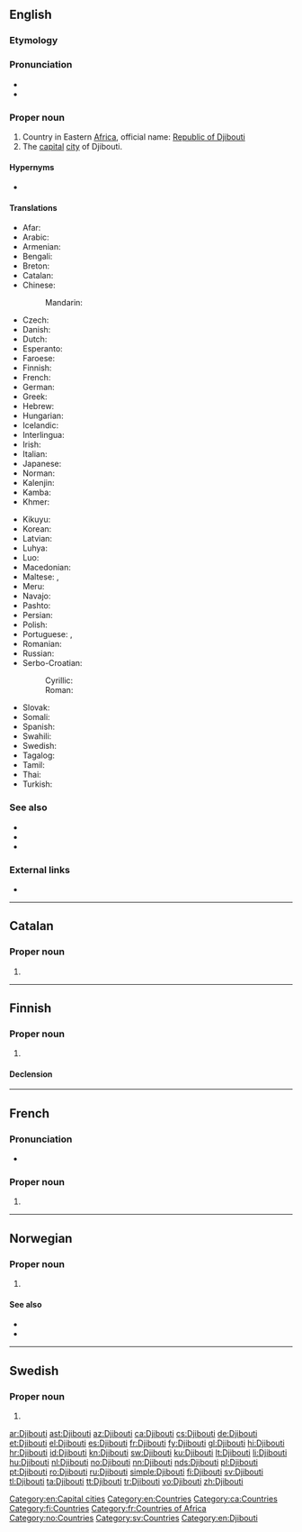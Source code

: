 ==English==

===Etymology===
{{rfe|lang=en}}

===Pronunciation===
* {{IPA|/dʒɨˈbuːti/|lang=en}}
* {{rhymes|uːti|lang=en}}

===Proper noun===
{{en-proper noun}}

# Country in Eastern [[Africa]], official name: [[Republic of Djibouti]]
# The [[capital]] [[city]] of Djibouti.

====Hypernyms====
* {{l|en|Subsahara}}

====Translations====
{{trans-top|Republic of Djibouti}}
* Afar: {{t|aa|Gabuuti}}
* Arabic: {{t|ar|جِيبُوتِيّ|m}}
* Armenian: {{t|hy|Ջիբութի}}
* Bengali: {{t|bn|জিবুতি}}
* Breton: {{t|br|Djibouti}}
* Catalan: {{t+|ca|Djibouti}}
* Chinese:
*: Mandarin: {{t+|cmn|吉布提|tr=Jíbùtí|sc=Hani}}
* Czech: {{t+|cs|Džibutsko|n}}
* Danish: {{t|da|Djibouti}}
* Dutch: {{t+|nl|Djibouti}}
* Esperanto: {{t|eo|Ĝibutio}}
* Faroese: {{t|fo|Djibuti|n}}
* Finnish: {{t+|fi|Djibouti}}
* French: {{t+|fr|Djibouti}}
* German: {{t+|de|Dschibuti}}
* Greek: {{t+|el|Τζιμπουτί|n}}
* Hebrew: {{t|he|ג׳יבוטי|tr=jibut'i}}
* Hungarian: {{t+|hu|Dzsibuti}}
* Icelandic: {{t+|is|Djíbútí|n}}
* Interlingua: {{t|ia|Djibuti}}
* Irish: {{t|ga|Djibouti}}
* Italian: {{t+|it|Gibuti}}
* Japanese: {{t+|ja|ジブチ|tr=Jibuchi}}
* Norman: {{t|nrf|Djibouti}}
* Kalenjin: {{t|kln|Jibuti}}
* Kamba: {{t|kam|Jibuti}}
* Khmer: {{t|km|ជីប៊ូទី|tr=ji boo ti|sc=Khmr}}
{{trans-mid}}
* Kikuyu: {{t|ki|Jibuti}}
* Korean: {{t+|ko|지부티|tr=Jibuti|sc=Hang}}
* Latvian: {{t+|lv|Džibutija|f}}
* Luhya: {{t|luy|Jibuti}}
* Luo: {{t|luo|Jibuti}}
* Macedonian: {{t+|mk|Џибути|n|tr=Džibúti}}
* Maltese: {{t|mt|Dġibuti}}, {{t|mt|Ġibuti}}
* Meru: {{t|mer|Jibuti}}
* Navajo: {{t|nv|Jibótii}}
* Pashto: {{t|ps|ګبوټي|f|tr=Gabûṭi|sc=ps-Arab}}
* Persian: {{t|fa|جیبوتی|tr=Jībūtī}}
* Polish: {{t+|pl|Dżibuti}}
* Portuguese: {{t+|pt|Jibuti|m}} {{qualifier|Portugal}}, {{t+|pt|Djibuti|m}} {{qualifier|Brazil}}
* Romanian: {{t+|ro|Djibouti}}
* Russian: {{t+|ru|Джибути́|f}}
* Serbo-Croatian:
*: Cyrillic: {{t|sh|Џибу̏ти|m|sc=Cyrl}}
*: Roman: {{t+|sh|Džibȕti|m}}
* Slovak: {{t|sk|Džibutsko|n}}
* Somali: {{t|so|Jabuuti}}
* Spanish: {{t+|es|Yibuti}}
* Swahili: {{t+|sw|Jibuti}}
* Swedish: {{t+|sv|Djibouti}}
* Tagalog: {{t|tl|Yibuti}}
* Tamil: {{t|ta|ஜிபூட்டி|tr=Jipūṭṭi}}
* Thai: {{t+|th|จิบูตี|tr=Čibūtī}}
* Turkish: {{t+|tr|Cibuti}}
{{trans-bottom}}

===See also===
* {{l|en|Appendix:Countries of the world|Countries of the world}}
* {{pedialite}}
* {{l|en|Djiboutian}}

===External links===
* {{pedialite}}

[[Category:en:Capital cities]]
[[Category:en:Countries]]

----

==Catalan==
{{wikipedia|lang=ca}}

===Proper noun===
{{ca-proper noun|m}}

# {{l|en|Djibouti}}

[[Category:ca:Countries]]

----

==Finnish==
{{wikipedia|lang=fi}}

===Proper noun===
{{fi-proper noun}}

# {{l|en|Djibouti}}

====Declension====
{{fi-decl-risti|n=sg|Djibout|||a}}

[[Category:fi:Countries]]

----

==French==

===Pronunciation===
* {{audio|Fr-Djibouti.ogg|Audio|lang=fr}}

===Proper noun===
{{fr-proper noun}}

# {{l|en|Djibouti}}

[[Category:fr:Countries of Africa]]

----

==Norwegian==

===Proper noun===
{{head|no|proper noun}}

# {{l|en|Djibouti}}

====See also====
* {{l|no|djiboutier}}
* {{l|no|djiboutisk}}

[[Category:no:Countries]]

----

==Swedish==

===Proper noun===
{{head|sv|proper noun}}

# {{l|en|Djibouti}}

[[Category:sv:Countries]]
[[Category:en:Djibouti]]

[[ar:Djibouti]]
[[ast:Djibouti]]
[[az:Djibouti]]
[[ca:Djibouti]]
[[cs:Djibouti]]
[[de:Djibouti]]
[[et:Djibouti]]
[[el:Djibouti]]
[[es:Djibouti]]
[[fr:Djibouti]]
[[fy:Djibouti]]
[[gl:Djibouti]]
[[hi:Djibouti]]
[[hr:Djibouti]]
[[id:Djibouti]]
[[kn:Djibouti]]
[[sw:Djibouti]]
[[ku:Djibouti]]
[[lt:Djibouti]]
[[li:Djibouti]]
[[hu:Djibouti]]
[[nl:Djibouti]]
[[no:Djibouti]]
[[nn:Djibouti]]
[[nds:Djibouti]]
[[pl:Djibouti]]
[[pt:Djibouti]]
[[ro:Djibouti]]
[[ru:Djibouti]]
[[simple:Djibouti]]
[[fi:Djibouti]]
[[sv:Djibouti]]
[[tl:Djibouti]]
[[ta:Djibouti]]
[[tt:Djibouti]]
[[tr:Djibouti]]
[[vo:Djibouti]]
[[zh:Djibouti]]